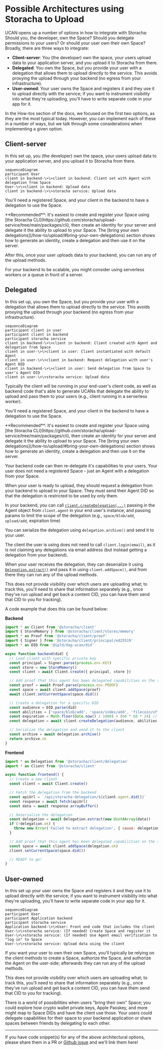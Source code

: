 
# Possible Architectures using Storacha to Upload

UCAN opens up a number of options in how to integrate with Storacha: Should you, the developer, own the Space? Should you delegate permissions to your users? Or should your user own their own Space? Broadly, there are three ways to integrate:

- **Client-server**: You (the developer) own the space, your users upload data to your application server, and you upload it to Storacha from there.
- **Delegated**: You own the Space, but you provide your user with a delegation that allows them to upload directly to the service. This avoids proxying the upload through your backend (no egress from your infrastructure).
- **User-owned**: Your user owns the Space and registers it and they use it to upload directly with the service; if you want to instrument visibility into what they're uploading, you'll have to write separate code in your app for it.

In the How-tos section of the docs, we focused on the first two options, as they are the most typical today. However, you can implement each of these in a number of ways, but we talk through some considerations when implementing a given option.

## Client-server

In this set up, you (the developer) own the space, your users upload data to your application server, and you upload it to Storacha from there.

```mermaid
sequenceDiagram
participant User
client in backend-\>\>client in backend: Client set with Agent with delegation from Space
User-\>\>client in backend: Upload data
client in backend-\>\>storacha service: Upload data
```

You'll need a registered Space, and your client in the backend to have a delegation to use the Space.

<Callout>
  **Recommended**: It's easiest to create and register your Space using [the Storacha CLI](https://github.com/storacha/upload-service/tree/main/packages/cli), then create an identity for your server and delegate it the ability to upload to your Space. The [bring your own delegations](/how-to/upload/#bring-your-own-delegations) section shows how to generate an identity, create a delegation and then use it on the server.
</Callout>

After this, once your user uploads data to your backend, you can run any of the upload methods.

For your backend to be scalable, you might consider using serverless workers or a queue in front of a server.

## Delegated

In this set up, you own the Space, but you provide your user with a delegation that allows them to upload directly to the service. This avoids proxying the upload through your backend (no egress from your infrastructure).

```mermaid
sequenceDiagram
participant client in user
participant client in backend
participant storacha service
client in backend-\>\>client in backend: Client created with Agent and delegation from Space
client in user-\>\>client in user: Client instantiated with default Agent
client in user-\>\>client in backend: Request delegation with user's Agent DID
client in backend-\>\>client in user: Send delegation from Space to user's Agent DID
client in user-\>\>storacha service: Upload data
```

Typically the client will be running in your end-user's client code, as well as backend code that's able to generate UCANs that delegate the ability to upload and pass them to your users (e.g., client running in a serverless worker).

You'll need a registered Space, and your client in the backend to have a delegation to use the Space.

<Callout>
  **Recommended**: It's easiest to create and register your Space using [the Storacha CLI](https://github.com/storacha/upload-service/tree/main/packages/cli), then create an identity for your server and delegate it the ability to upload to your Space. The [bring your own delegations](/how-to/upload/#bring-your-own-delegations) section shows how to generate an identity, create a delegation and then use it on the server.
</Callout>

Your backend code can then re-delegate it's capabilities to your users. Your user does not need a registered Space - just an Agent with a delegation from your Space.

When your user is ready to upload, they should request a delegation from your backend to upload to your Space. They must send their Agent DID so that the delegation is restricted to be used by only them.

In your backend, you can call [`client.createDelegation(...)`](https://github.com/storacha/upload-service/tree/main/packages/w3up-client#createdelegation) passing in the Agent object from `client.agent` in your end user's instance, and passing params to limit the scope of the delegation (e.g., `space/blob/add`, `upload/add`, expiration time)

You can serialize the delegation using `delegation.archive()` and send it to your user.

The client the user is using does not need to call `client.login(email)`, as it is not claiming any delegations via email address (but instead getting a delegation from your backend).

When your user receives the delegation, they can deserialize it using [`Delegation.extract()`](https://github.com/storacha/ucanto/blob/c8999a59852b61549d163532a83bac62290b629d/packages/core/src/delegation.js#L399) and pass it in using `client.addSpace()`, and from there they can run any of the upload methods.

<Callout type="info">
  This does not provide visibility over which users are uploading what; to track this, you'll need to share that information separately (e.g., once they've run upload and get back a content CID, you can have them send that CID to you for tracking).
</Callout>

A code example that does this can be found below:

**Backend**

```js
import * as Client from '@storacha/client'
import { StoreMemory } from '@storacha/client/stores/memory'
import * as Proof from '@storacha/client/proof'
import { Signer } from '@storacha/client/principal/ed25519'
import * as DID from '@ipld/dag-ucan/did'

async function backend(did) {
  // Load client with specific private key
  const principal = Signer.parse(process.env.KEY)
  const store = new StoreMemory()
  const client = await Client.create({ principal, store })

  // Add proof that this agent has been delegated capabilities on the space
  const proof = await Proof.parse(process.env.PROOF)
  const space = await client.addSpace(proof)
  await client.setCurrentSpace(space.did())

  // Create a delegation for a specific DID
  const audience = DID.parse(did)
  const abilities = ['space/blob/add', 'space/index/add', 'filecoin/offer', 'upload/add']
  const expiration = Math.floor(Date.now() / 1000) + (60 * 60 * 24) // 24 hours from now
  const delegation = await client.createDelegation(audience, abilities, { expiration })

  // Serialize the delegation and send it to the client
  const archive = await delegation.archive()
  return archive.ok
}
```

**Frontend**

```js
import * as Delegation from '@storacha/client/delegation'
import * as Client from '@storacha/client'

async function frontend() {
  // Create a new client
  const client = await Client.create()

  // Fetch the delegation from the backend
  const apiUrl = `/api/storacha-delegation/${client.agent.did()}`
  const response = await fetch(apiUrl)
  const data = await response.arrayBuffer()

  // Deserialize the delegation
  const delegation = await Delegation.extract(new Uint8Array(data))
  if (!delegation.ok) {
    throw new Error('Failed to extract delegation', { cause: delegation.error })
  }

  // Add proof that this agent has been delegated capabilities on the space
  const space = await client.addSpace(delegation.ok)
  client.setCurrentSpace(space.did())

  // READY to go!
}
```

## User-owned

In this set up your user owns the Space and registers it and they use it to upload directly with the service; if you want to instrument visibility into what they're uploading, you'll have to write separate code in your app for it.

```mermaid
sequenceDiagram
participant User
participant Application backend
participant storacha service
Application backend-\>\>User: Front end code that includes the client
User-\>\>storacha service: (If needed) Create Space and register it
User-\>\>storacha service: (If needed) Use Agent email verification to "log in" to Space
User-\>\>storacha service: Upload data using the client
```

If you want your user to own their own Space, you'll typically be relying on the client methods to create a Space, authorize the Space, and authorize the Agent on the user-side; afterwards they can run any of the upload methods.

<Callout type="info">
  This does not provide visibility over which users are uploading what; to track this, you'll need to share that information separately (e.g., once they've run upload and get back a content CID, you can have them send that CID to you for tracking).
</Callout>

There is a world of possibilities when users "bring their own" Space; you could explore how crypto wallet private keys, Apple Passkey, and more might map to Space DIDs and have the client use those. Your users could delegate capabilities for their space to your backend application or share spaces between friends by delegating to each other.

---

If you have code snippet(s) for any of the above architectural options, please share them in a PR or [Github issue](https://github.com/storacha/docs/issues) and we'll link them here!
